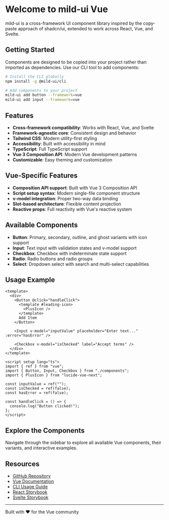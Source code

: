 
<Meta title="Introduction" />

# Welcome to mild-ui Vue

mild-ui is a cross-framework UI component library inspired by the copy-paste approach of shadcn/ui, extended to work across React, Vue, and Svelte.

## Getting Started

Components are designed to be copied into your project rather than imported as dependencies. Use our CLI tool to add components:

```bash
# Install the CLI globally
npm install -g @mild-ui/cli

# Add components to your project
mild-ui add button --framework=vue
mild-ui add input --framework=vue
```

## Features

- **Cross-framework compatibility**: Works with React, Vue, and Svelte
- **Framework-agnostic core**: Consistent design and behavior
- **Tailwind CSS**: Modern utility-first styling
- **Accessibility**: Built with accessibility in mind
- **TypeScript**: Full TypeScript support
- **Vue 3 Composition API**: Modern Vue development patterns
- **Customizable**: Easy theming and customization

## Vue-Specific Features

- **Composition API support**: Built with Vue 3 Composition API
- **Script setup syntax**: Modern single-file component structure
- **v-model integration**: Proper two-way data binding
- **Slot-based architecture**: Flexible content projection
- **Reactive props**: Full reactivity with Vue's reactive system

## Available Components

- **Button**: Primary, secondary, outline, and ghost variants with icon support
- **Input**: Text input with validation states and v-model support
- **Checkbox**: Checkbox with indeterminate state support
- **Radio**: Radio buttons and radio groups
- **Select**: Dropdown select with search and multi-select capabilities

## Usage Example

```vue
<template>
  <div>
    <Button @click="handleClick">
      <template #leading-icon>
        <PlusIcon />
      </template>
      Add Item
    </Button>

    <Input v-model="inputValue" placeholder="Enter text..." :error="hasError" />

    <Checkbox v-model="isChecked" label="Accept terms" />
  </div>
</template>

<script setup lang="ts">
import { ref } from "vue";
import { Button, Input, Checkbox } from "./components";
import { PlusIcon } from "lucide-vue-next";

const inputValue = ref("");
const isChecked = ref(false);
const hasError = ref(false);

const handleClick = () => {
  console.log("Button clicked!");
};
</script>
```

## Explore the Components

Navigate through the sidebar to explore all available Vue components, their variants, and interactive examples.

## Resources

- [GitHub Repository](https://github.com/codewithriyan/mild-ui)
- [Vue Documentation](https://vuejs.org/)
- [CLI Usage Guide](https://github.com/codewithriyan/mild-ui/tree/main/packages/cli)
- [React Storybook](../react/)
- [Svelte Storybook](../svelte/)

---

Built with ❤️ for the Vue community
